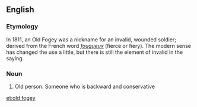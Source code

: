 ==English==

===Etymology===
In 1811, an Old Fogey was a nickname for an invalid, wounded soldier; derived from the French word ''[[fougueux]]'' (fierce or fiery). The modern sense has changed the use a little, but there is still the element of invalid in the saying.

===Noun===
{{en-noun|sg=[[old]] [[fogey]]|old fogies}}

# {{idiomatic}} Old person. Someone who is backward and conservative

[[et:old fogey]]